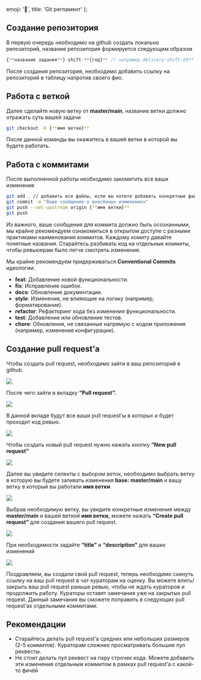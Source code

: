 

  emoji: '🐙',
  title: 'Git регламент'
};

## Создание репозитория

В первую очередь необходимо на github создать локально репозиторий, название репозитория формируется следующим образом

```jsx
{**название задания**}-shift-**{год}** // например delivery-shift-20**
```

После создания репозитория, необходимо добавить ссылку на репозиторий в <Link href='https://docs.google.com/spreadsheets/d/1OS5IGHI1YsLiX3okB36V9Um8YjMJTGLPSvMApc7w0OQ/edit?usp=sharing'>таблицу</Link> напротив своего фио.

## Работа с веткой

Далее сделайте новую ветку от **master/main**, название ветки должно отражать суть вашей задачи

```bash
git checkout -b {**имя ветки}**
```

После данной команды вы окажитесь в вашей ветки в которой вы будете работать.

## Работа с коммитами

После выполненной работы необходимо закомитить все ваши изменения

```bash
git add . // добавить все файлы, если вы хотите добавить конкретные файлы используем "git add {название файла и его расширение}"
git commit -m "Ваше сообщение о внесённых изменениях"
git push --set-upstream origin {**имя ветки}**
git push
```

Из важного, ваше сообщения для коммита должно быть осознанными, мы крайне рекомендуем ознакомиться в открытом доступе с разными практиками наименования коммитов. Каждому комиту давайте понятные названия. Старайтесь разбивать код на отдельные коммиты, чтобы ревьюерам было легче смотреть изменения.

Мы крайне рекомендуем придерживаться **Conventional Commits** идеологии:

- **feat**: Добавление новой функциональности.
- **fix**: Исправление ошибок.
- **docs**: Обновление документации.
- **style**: Изменения, не влияющие на логику (например, форматирование).
- **refactor**: Рефакторинг кода без изменения функциональности.
- **test**: Добавление или обновление тестов.
- **chore**: Обновления, не связанные напрямую с кодом приложения (например, изменения конфигурации).

## Создание pull request’а

Чтобы создать pull request, необходимо зайти в ваш репозиторий в github.

<Image src='/images/git/image.png' />

После чего зайти в вкладку **“Pull request”.**

<Image src='/images/git/image1.png' />

В данной вкладе будут все ваши pull request’ы в которых и будет проходит код ревью.

<Image src='/images/git/image2.png' />

Чтобы создать новый pull request нужно нажать кнопку **“New pull request”**

<Image src='/images/git/image3.png' />

Далее вы увидите селекты с выбором веток, необходимо выбрать ветку в которую вы будете заливать изменения **base: master/main** и вашу ветку в который вы работали **имя ветки**

<Image src='/images/git/image4.png' />

Выбрав необходимую ветку, вы увидите конкретные изменения между **master/main** и вашей веткой **имя ветки,** можете нажать **“Create pull request”** для создания вашего pull request.

<Image src='/images/git/image5.png' />

При необходимости задайте **“title”** и **“description”** для ваших изменений

<Image src='/images/git/image6.png' />

Поздравляем, вы создали свой pull request, теперь необходимо скинуть ссылку на ваш pull request в чат кураторам на оценку. Вы можете влить/закрыть ваш pull request раньше ревью, чтобы не ждать кураторов и продолжить работу. Кураторы оставят замечания уже на закрытых pull request. Данный замечания вы сможете поправить в следующих pull request’ах отдельными коммитами.

## Рекомендации

- Старайтесь делать pull request’а средних или небольших размеров (2-5 коммитов). Кураторам сложнее просматривать большие пул реквесты.
- Не стоит делать пул реквест на пару строчек кода. Можете добавить эти изменения отдельным коммитом в рамках pull request’а с какой-то фичёй
